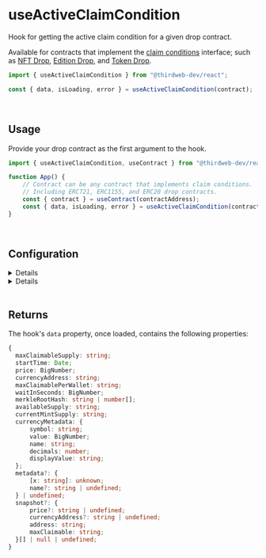 
<ClaimConditionsBreadcrumb
	name="useActiveClaimCondition"
	slug="useActiveClaimCondition"
/>

<br />

# useActiveClaimCondition

Hook for getting the active claim condition for a given drop contract.

Available for contracts that implement the [claim conditions](/solidity/extensions/erc721claimconditions)
interface; such as [NFT Drop](https://thirdweb.com/thirdweb.eth/DropERC721), [Edition Drop](https://thirdweb.com/thirdweb.eth/DropERC1155),
and [Token Drop](https://thirdweb.com/thirdweb.eth/DropERC20).

```jsx
import { useActiveClaimCondition } from "@thirdweb-dev/react";

const { data, isLoading, error } = useActiveClaimCondition(contract);
```

<br />

## Usage

Provide your drop contract as the first argument to the hook.

```jsx
import { useActiveClaimCondition, useContract } from "@thirdweb-dev/react";

function App() {
	// Contract can be any contract that implements claim conditions.
	// Including ERC721, ERC1155, and ERC20 drop contracts.
	const { contract } = useContract(contractAddress);
	const { data, isLoading, error } = useActiveClaimCondition(contract);
}
```

<br />

## Configuration

<Details summary="tokenId" id="tokenId" tags={["ERC1155 only"]}>

When using the hook with ERC1155 contracts such as the [Edition Drop](https://thirdweb.com/thirdweb.eth/DropERC1155),
pass the `tokenId` as the second parameter; as each token can have unique claim conditions.

Pass `undefined`, or leave this field out if you are using ERC721 or ERC20 drop contracts.

```jsx
import { useActiveClaimCondition, useContract } from "@thirdweb-dev/react";

// Your smart contract address
const contractAddress = "{{contract_address}}";

function App() {
	const { contract } = useContract(contractAddress);

	// "data" now includes a "snapshot" property that contains the allowlist.
	const { data, isLoading, error } = useActiveClaimCondition(
		contract,
		0, // Token ID required for ERC1155 contracts here.
	);
}
```

</Details>

<Details summary="withAllowlist" id="withAllowlist" tags={["Optional"]}>

By default, the hook will not include the allowlist or "snapshot" in the returned data.

To include the allowlist in the returned data, set the `withAllowlist` option to `true`.

This will add a `snapshot` property to the returned data, which contains the allowlist in an array.

```jsx
import { useActiveClaimCondition, useContract } from "@thirdweb-dev/react";

// Your smart contract address
const contractAddress = "{{contract_address}}";

function App() {
	const { contract } = useContract(contractAddress);

	// "data" now includes a "snapshot" property that contains the allowlist.
	const { data, isLoading, error } = useActiveClaimCondition(
		contract,
		undefined, // Token ID required for ERC1155 contracts here.
		{
			withAllowlist: true,
		},
	);
}
```

</Details>

<br />

## Returns

The hook's `data` property, once loaded, contains the following properties:

```ts
{
  maxClaimableSupply: string;
  startTime: Date;
  price: BigNumber;
  currencyAddress: string;
  maxClaimablePerWallet: string;
  waitInSeconds: BigNumber;
  merkleRootHash: string | number[];
  availableSupply: string;
  currentMintSupply: string;
  currencyMetadata: {
      symbol: string;
      value: BigNumber;
      name: string;
      decimals: number;
      displayValue: string;
  };
  metadata?: {
      [x: string]: unknown;
      name?: string | undefined;
  } | undefined;
  snapshot?: {
      price?: string | undefined;
      currencyAddress?: string | undefined;
      address: string;
      maxClaimable: string;
  }[] | null | undefined;
}
```
